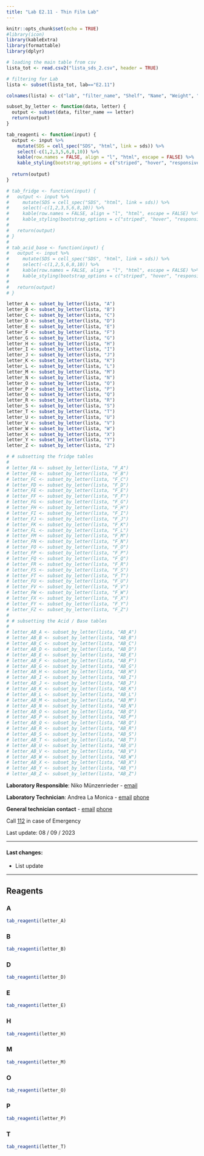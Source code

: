 ```yaml
---
title: "Lab E2.11 - Thin Film Lab"
---
```


```r
knitr::opts_chunk$set(echo = TRUE)
#library(icon)
library(kableExtra)
library(formattable)
library(dplyr)
```

```r

# loading the main table from csv
lista_tot <- read.csv2("lista_sds_2.csv", header = TRUE)

# filtering for Lab
lista <- subset(lista_tot, lab=="E2.11")

colnames(lista) <- c("lab", "filter_name", "Shelf", "Name", "Weight", "Unit", "Producer", "Quantity", "Code", "sds")

subset_by_letter <- function(data, letter) {
  output <- subset(data, filter_name == letter)
  return(output)
}

tab_reagenti <- function(input) {
  output <- input %>%
    mutate(SDS = cell_spec("SDS", "html", link = sds)) %>%
    select(-c(1,2,3,5,6,8,10)) %>%
    kable(row.names = FALSE, align = "l", "html", escape = FALSE) %>%
    kable_styling(bootstrap_options = c("striped", "hover", "responsive", "condensed"), font_size = 16)
  
  return(output)
}

# tab_fridge <- function(input) {
#   output <- input %>%
#     mutate(SDS = cell_spec("SDS", "html", link = sds)) %>%
#     select(-c(1,2,3,5,6,8,10)) %>%
#     kable(row.names = FALSE, align = "l", "html", escape = FALSE) %>%
#     kable_styling(bootstrap_options = c("striped", "hover", "responsive", "condensed"), font_size = 16)
#   
#   return(output)
# }
# 
# tab_acid_base <- function(input) {
#   output <- input %>%
#     mutate(SDS = cell_spec("SDS", "html", link = sds)) %>%
#     select(-c(1,2,5,6,8,10)) %>%
#     kable(row.names = FALSE, align = "l", "html", escape = FALSE) %>%
#     kable_styling(bootstrap_options = c("striped", "hover", "responsive", "condensed"), font_size = 16)
#   
#   return(output)
# }

letter_A <- subset_by_letter(lista, "A")
letter_B <- subset_by_letter(lista, "B")
letter_C <- subset_by_letter(lista, "C")
letter_D <- subset_by_letter(lista, "D")
letter_E <- subset_by_letter(lista, "E")
letter_F <- subset_by_letter(lista, "F")
letter_G <- subset_by_letter(lista, "G")
letter_H <- subset_by_letter(lista, "H")
letter_I <- subset_by_letter(lista, "I")
letter_J <- subset_by_letter(lista, "J")
letter_K <- subset_by_letter(lista, "K")
letter_L <- subset_by_letter(lista, "L")
letter_M <- subset_by_letter(lista, "M")
letter_N <- subset_by_letter(lista, "N")
letter_O <- subset_by_letter(lista, "O")
letter_P <- subset_by_letter(lista, "P")
letter_Q <- subset_by_letter(lista, "Q")
letter_R <- subset_by_letter(lista, "R")
letter_S <- subset_by_letter(lista, "S")
letter_T <- subset_by_letter(lista, "T")
letter_U <- subset_by_letter(lista, "U")
letter_V <- subset_by_letter(lista, "V")
letter_W <- subset_by_letter(lista, "W")
letter_X <- subset_by_letter(lista, "X")
letter_Y <- subset_by_letter(lista, "Y")
letter_Z <- subset_by_letter(lista, "Z")

# # subsetting the fridge tables
# 
# letter_FA <- subset_by_letter(lista, "F_A")
# letter_FB <- subset_by_letter(lista, "F_B")
# letter_FC <- subset_by_letter(lista, "F_C")
# letter_FD <- subset_by_letter(lista, "F_D")
# letter_FE <- subset_by_letter(lista, "F_E")
# letter_FF <- subset_by_letter(lista, "F_F")
# letter_FG <- subset_by_letter(lista, "F_G")
# letter_FH <- subset_by_letter(lista, "F_H")
# letter_FI <- subset_by_letter(lista, "F_I")
# letter_FJ <- subset_by_letter(lista, "F_J")
# letter_FK <- subset_by_letter(lista, "F_K")
# letter_FL <- subset_by_letter(lista, "F_L")
# letter_FM <- subset_by_letter(lista, "F_M")
# letter_FN <- subset_by_letter(lista, "F_N")
# letter_FO <- subset_by_letter(lista, "F_O")
# letter_FP <- subset_by_letter(lista, "F_P")
# letter_FQ <- subset_by_letter(lista, "F_Q")
# letter_FR <- subset_by_letter(lista, "F_R")
# letter_FS <- subset_by_letter(lista, "F_S")
# letter_FT <- subset_by_letter(lista, "F_T")
# letter_FU <- subset_by_letter(lista, "F_U")
# letter_FV <- subset_by_letter(lista, "F_V")
# letter_FW <- subset_by_letter(lista, "F_W")
# letter_FX <- subset_by_letter(lista, "F_X")
# letter_FY <- subset_by_letter(lista, "F_Y")
# letter_FZ <- subset_by_letter(lista, "F_Z")
# 
# # subsetting the Acid / Base tables
# 
# letter_AB_A <- subset_by_letter(lista, "AB_A")
# letter_AB_B <- subset_by_letter(lista, "AB_B")
# letter_AB_C <- subset_by_letter(lista, "AB_C")
# letter_AB_D <- subset_by_letter(lista, "AB_D")
# letter_AB_E <- subset_by_letter(lista, "AB_E")
# letter_AB_F <- subset_by_letter(lista, "AB_F")
# letter_AB_G <- subset_by_letter(lista, "AB_G")
# letter_AB_H <- subset_by_letter(lista, "AB_H")
# letter_AB_I <- subset_by_letter(lista, "AB_I")
# letter_AB_J <- subset_by_letter(lista, "AB_J")
# letter_AB_K <- subset_by_letter(lista, "AB_K")
# letter_AB_L <- subset_by_letter(lista, "AB_L")
# letter_AB_M <- subset_by_letter(lista, "AB_M")
# letter_AB_N <- subset_by_letter(lista, "AB_N")
# letter_AB_O <- subset_by_letter(lista, "AB_O")
# letter_AB_P <- subset_by_letter(lista, "AB_P")
# letter_AB_Q <- subset_by_letter(lista, "AB_Q")
# letter_AB_R <- subset_by_letter(lista, "AB_R")
# letter_AB_S <- subset_by_letter(lista, "AB_S")
# letter_AB_T <- subset_by_letter(lista, "AB_T")
# letter_AB_U <- subset_by_letter(lista, "AB_U")
# letter_AB_V <- subset_by_letter(lista, "AB_V")
# letter_AB_W <- subset_by_letter(lista, "AB_W")
# letter_AB_X <- subset_by_letter(lista, "AB_X")
# letter_AB_Y <- subset_by_letter(lista, "AB_Y")
# letter_AB_Z <- subset_by_letter(lista, "AB_Z")

```

::: {.callout-note}
**Laboratory Responsible**: Niko Münzenrieder - [email](mailto:niko.münzenrieder@unibz.it)

**Laboratory Technician**: Andrea La Monica - [email](mailto:andrea.lamonica@unibz.it) [phone](tel:+390471017040) 

**General technician contact** - [email](mailto:techstaff.agriculture@unibz.it) [phone](tel:+393316742962)
:::

::: {.callout-important}
Call [112](tel:112) in case of Emergency
:::

Last update: 08 / 09 / 2023

------------------------------------------------------------------------

#### Last changes:

-   List update

------------------------------------------------------------------------

## Reagents

### A

```r

tab_reagenti(letter_A)

```

### B

```r

tab_reagenti(letter_B)

```

<!-- ### C -->

<!-- ```{r echo=FALSE} -->

<!-- tab_reagenti(letter_C) -->

<!-- ``` -->

### D

```r

tab_reagenti(letter_D)

```

### E

```r

tab_reagenti(letter_E)

```

<!-- ### F -->

<!-- ```{r echo=FALSE} -->

<!-- tab_reagenti(letter_F) -->

<!-- ``` -->

<!-- ### G -->

<!-- ```{r echo=FALSE} -->

<!-- tab_reagenti(letter_G) -->

<!-- ``` -->

### H

```r

tab_reagenti(letter_H)

```

<!-- ### I -->

<!-- ```{r echo=FALSE} -->

<!-- tab_reagenti(letter_I) -->

<!-- ``` -->

<!-- ### J -->

<!-- ```{r echo=FALSE} -->

<!-- tab_reagenti(letter_J) -->

<!-- ``` -->

<!-- ### K -->

<!-- ```{r echo=FALSE} -->

<!-- tab_reagenti(letter_K) -->

<!-- ``` -->

<!-- ### L -->

<!-- ```{r echo=FALSE} -->

<!-- tab_reagenti(letter_L) -->

<!-- ``` -->

### M

```r

tab_reagenti(letter_M)

```

<!-- ### N -->

<!-- ```{r echo=FALSE} -->

<!-- tab_reagenti(letter_N) -->

<!-- ``` -->

### O

```r

tab_reagenti(letter_O)

```

### P

```r

tab_reagenti(letter_P)

```

<!-- ### Q -->

<!-- ```{r echo=FALSE} -->

<!-- tab_reagenti(letter_Q) -->

<!-- ``` -->

<!-- ### R -->

<!-- ```{r echo=FALSE} -->

<!-- tab_reagenti(letter_R) -->

<!-- ``` -->

<!-- ### S -->

<!-- ```{r echo=FALSE} -->

<!-- tab_reagenti(letter_S) -->

<!-- ``` -->

### T

```r

tab_reagenti(letter_T)

```

<!-- ### U -->

<!-- ```{r echo=FALSE} -->

<!-- tab_reagenti(letter_U) -->

<!-- ``` -->

<!-- ### V -->

<!-- ```{r echo=FALSE} -->

<!-- tab_reagenti(letter_V) -->

<!-- ``` -->

<!-- ### W -->

<!-- ```{r echo=FALSE} -->

<!-- tab_reagenti(letter_W) -->

<!-- ``` -->

<!-- ### X -->

<!-- ```{r echo=FALSE} -->

<!-- tab_reagenti(letter_X) -->

<!-- ``` -->

<!-- ### Y -->

<!-- ```{r echo=FALSE} -->

<!-- tab_reagenti(letter_Y) -->

<!-- ``` -->

<!-- ### Z -->

<!-- ```{r echo=FALSE} -->

<!-- tab_reagenti(letter_Z) -->

<!-- ``` -->